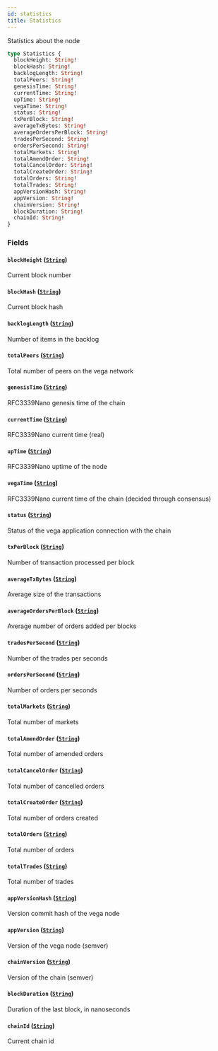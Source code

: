```yaml
---
id: statistics
title: Statistics
---
```



Statistics about the node

```graphql
type Statistics {
  blockHeight: String!
  blockHash: String!
  backlogLength: String!
  totalPeers: String!
  genesisTime: String!
  currentTime: String!
  upTime: String!
  vegaTime: String!
  status: String!
  txPerBlock: String!
  averageTxBytes: String!
  averageOrdersPerBlock: String!
  tradesPerSecond: String!
  ordersPerSecond: String!
  totalMarkets: String!
  totalAmendOrder: String!
  totalCancelOrder: String!
  totalCreateOrder: String!
  totalOrders: String!
  totalTrades: String!
  appVersionHash: String!
  appVersion: String!
  chainVersion: String!
  blockDuration: String!
  chainId: String!
}
```


### Fields

#### `blockHeight` ([`String`](/docs/testnet/graphql/scalars/string))

Current block number


#### `blockHash` ([`String`](/docs/testnet/graphql/scalars/string))

Current block hash


#### `backlogLength` ([`String`](/docs/testnet/graphql/scalars/string))

Number of items in the backlog


#### `totalPeers` ([`String`](/docs/testnet/graphql/scalars/string))

Total number of peers on the vega network


#### `genesisTime` ([`String`](/docs/testnet/graphql/scalars/string))

RFC3339Nano genesis time of the chain


#### `currentTime` ([`String`](/docs/testnet/graphql/scalars/string))

RFC3339Nano current time (real)


#### `upTime` ([`String`](/docs/testnet/graphql/scalars/string))

RFC3339Nano uptime of the node


#### `vegaTime` ([`String`](/docs/testnet/graphql/scalars/string))

RFC3339Nano current time of the chain (decided through consensus)


#### `status` ([`String`](/docs/testnet/graphql/scalars/string))

Status of the vega application connection with the chain


#### `txPerBlock` ([`String`](/docs/testnet/graphql/scalars/string))

Number of transaction processed per block


#### `averageTxBytes` ([`String`](/docs/testnet/graphql/scalars/string))

Average size of the transactions


#### `averageOrdersPerBlock` ([`String`](/docs/testnet/graphql/scalars/string))

Average number of orders added per blocks


#### `tradesPerSecond` ([`String`](/docs/testnet/graphql/scalars/string))

Number of the trades per seconds


#### `ordersPerSecond` ([`String`](/docs/testnet/graphql/scalars/string))

Number of orders per seconds


#### `totalMarkets` ([`String`](/docs/testnet/graphql/scalars/string))

Total number of markets


#### `totalAmendOrder` ([`String`](/docs/testnet/graphql/scalars/string))

Total number of amended orders


#### `totalCancelOrder` ([`String`](/docs/testnet/graphql/scalars/string))

Total number of cancelled orders


#### `totalCreateOrder` ([`String`](/docs/testnet/graphql/scalars/string))

Total number of orders created


#### `totalOrders` ([`String`](/docs/testnet/graphql/scalars/string))

Total number of orders


#### `totalTrades` ([`String`](/docs/testnet/graphql/scalars/string))

Total number of trades


#### `appVersionHash` ([`String`](/docs/testnet/graphql/scalars/string))

Version commit hash of the vega node


#### `appVersion` ([`String`](/docs/testnet/graphql/scalars/string))

Version of the vega node (semver)


#### `chainVersion` ([`String`](/docs/testnet/graphql/scalars/string))

Version of the chain (semver)


#### `blockDuration` ([`String`](/docs/testnet/graphql/scalars/string))

Duration of the last block, in nanoseconds


#### `chainId` ([`String`](/docs/testnet/graphql/scalars/string))

Current chain id





